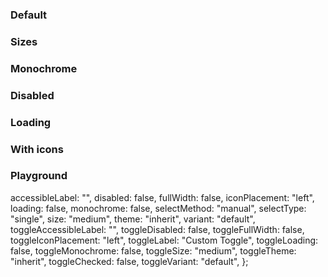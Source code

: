 
<Meta of={IcToggleButtonGroupStories} />

<Description markdown={readme} />

### Default

<Canvas>
  <Story of={IcToggleButtonGroupStories.Default} />
</Canvas>

### Sizes

<Canvas>
  <Story of={IcToggleButtonGroupStories.Sizes} />
</Canvas>

### Monochrome

<Canvas>
  <Story of={IcToggleButtonGroupStories.Monochrome} />
</Canvas>

### Disabled

<Canvas>
  <Story of={IcToggleButtonGroupStories.Disabled} />
</Canvas>

### Loading

<Canvas>
  <Story of={IcToggleButtonGroupStories.Loading} />
</Canvas>

### With icons

<Canvas>
  <Story of={IcToggleButtonGroupStories.WithIcons} />
</Canvas>

### Playground

  accessibleLabel: "",
  disabled: false,
  fullWidth: false,
  iconPlacement: "left",
  loading: false,
  monochrome: false,
  selectMethod: "manual",
  selectType: "single",
  size: "medium",
  theme: "inherit",
  variant: "default",
  toggleAccessibleLabel: "",
  toggleDisabled: false,
  toggleFullWidth: false,
  toggleIconPlacement: "left",
  toggleLabel: "Custom Toggle",
  toggleLoading: false,
  toggleMonochrome: false,
  toggleSize: "medium",
  toggleTheme: "inherit",
  toggleChecked: false,
  toggleVariant: "default",
};

<Canvas>
  <Story of={IcToggleButtonGroupStories.Playground} />
</Canvas>
